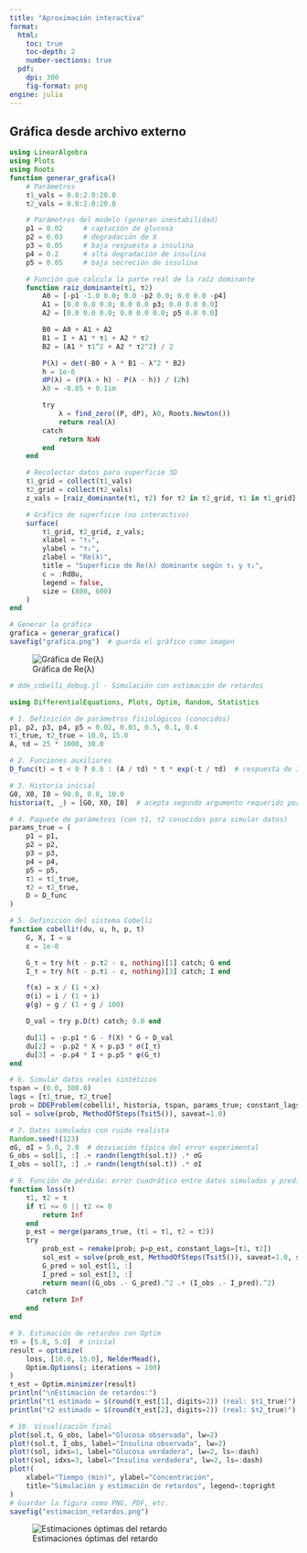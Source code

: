 ```yaml
---
title: "Aproximación interactiva"
format:
  html:
    toc: true
    toc-depth: 2
    number-sections: true
  pdf:
    dpi: 300
    fig-format: png
engine: julia
---
```


## Gráfica desde archivo externo

::: {.cell}
```julia
using LinearAlgebra
using Plots
using Roots
function generar_grafica()
    # Parámetros
    τ1_vals = 0.0:2.0:20.0
    τ2_vals = 0.0:2.0:20.0

    # Parámetros del modelo (generan inestabilidad)
    p1 = 0.02     # captación de glucosa
    p2 = 0.03     # degradación de X
    p3 = 0.05     # baja respuesta a insulina
    p4 = 0.2      # alta degradación de insulina
    p5 = 0.05     # baja secreción de insulina

    # Función que calcula la parte real de la raíz dominante
    function raiz_dominante(τ1, τ2)
        A0 = [-p1 -1.0 0.0; 0.0 -p2 0.0; 0.0 0.0 -p4]
        A1 = [0.0 0.0 0.0; 0.0 0.0 p3; 0.0 0.0 0.0]
        A2 = [0.0 0.0 0.0; 0.0 0.0 0.0; p5 0.0 0.0]

        B0 = A0 + A1 + A2
        B1 = I + A1 * τ1 + A2 * τ2
        B2 = (A1 * τ1^2 + A2 * τ2^2) / 2

        P(λ) = det(-B0 + λ * B1 - λ^2 * B2)
        h = 1e-6
        dP(λ) = (P(λ + h) - P(λ - h)) / (2h)
        λ0 = -0.05 + 0.1im

        try
            λ = find_zero((P, dP), λ0, Roots.Newton())
            return real(λ)
        catch
            return NaN
        end
    end

    # Recolectar datos para superficie 3D
    τ1_grid = collect(τ1_vals)
    τ2_grid = collect(τ2_vals)
    z_vals = [raiz_dominante(τ1, τ2) for τ2 in τ2_grid, τ1 in τ1_grid]

    # Gráfico de superficie (no interactivo)
    surface(
        τ1_grid, τ2_grid, z_vals;
        xlabel = "τ₁",
        ylabel = "τ₂",
        zlabel = "Re(λ)",
        title = "Superficie de Re(λ) dominante según τ₁ y τ₂",
        c = :RdBu,
        legend = false,
        size = (800, 600)
    )
end

# Generar la gráfica
grafica = generar_grafica()
savefig("grafica.png")  # guarda el gráfico como imagen
```
:::

![Gráfica de Re(λ)](grafica.png)


::: {.cell}
```julia
# dde_cobelli_debug.jl - Simulación con estimación de retardos

using DifferentialEquations, Plots, Optim, Random, Statistics

# 1. Definición de parámetros fisiológicos (conocidos)
p1, p2, p3, p4, p5 = 0.02, 0.03, 0.5, 0.1, 0.4
τ1_true, τ2_true = 10.0, 15.0
A, τd = 25 * 1000, 30.0

# 2. Funciones auxiliares
D_func(t) = t < 0 ? 0.0 : (A / τd) * t * exp(-t / τd)  # respuesta de ingesta

# 3. Historia inicial
G0, X0, I0 = 90.0, 0.0, 10.0
historia(t, _) = [G0, X0, I0]  # acepta segundo argumento requerido por HistoryFunction

# 4. Paquete de parámetros (con τ1, τ2 conocidos para simular datos)
params_true = (
    p1 = p1,
    p2 = p2,
    p3 = p3,
    p4 = p4,
    p5 = p5,
    τ1 = τ1_true,
    τ2 = τ2_true,
    D = D_func
)

# 5. Definición del sistema Cobelli
function cobelli!(du, u, h, p, t)
    G, X, I = u
    ε = 1e-8

    G_τ = try h(t - p.τ2 - ε, nothing)[1] catch; G end
    I_τ = try h(t - p.τ1 - ε, nothing)[3] catch; I end

    f(x) = x / (1 + x)
    σ(i) = i / (1 + i)
    φ(g) = g / (1 + g / 100)

    D_val = try p.D(t) catch; 0.0 end

    du[1] = -p.p1 * G - f(X) * G + D_val
    du[2] = -p.p2 * X + p.p3 * σ(I_τ)
    du[3] = -p.p4 * I + p.p5 * φ(G_τ)
end

# 6. Simular datos reales sintéticos
tspan = (0.0, 300.0)
lags = [τ1_true, τ2_true]
prob = DDEProblem(cobelli!, historia, tspan, params_true; constant_lags = lags)
sol = solve(prob, MethodOfSteps(Tsit5()), saveat=1.0)

# 7. Datos simulados con ruido realista
Random.seed!(123)
σG, σI = 5.0, 2.0  # desviación típica del error experimental
G_obs = sol[1, :] .+ randn(length(sol.t)) .* σG
I_obs = sol[3, :] .+ randn(length(sol.t)) .* σI

# 8. Función de pérdida: error cuadrático entre datos simulados y predichos
function loss(τ)
    τ1, τ2 = τ
    if τ1 <= 0 || τ2 <= 0
        return Inf
    end
    p_est = merge(params_true, (τ1 = τ1, τ2 = τ2))
    try
        prob_est = remake(prob; p=p_est, constant_lags=[τ1, τ2])
        sol_est = solve(prob_est, MethodOfSteps(Tsit5()), saveat=1.0, sensealg=InterpolatingAdjoint())
        G_pred = sol_est[1, :]
        I_pred = sol_est[3, :]
        return mean((G_obs .- G_pred).^2 .+ (I_obs .- I_pred).^2)
    catch
        return Inf
    end
end

# 9. Estimación de retardos con Optim
τ0 = [5.0, 5.0]  # inicial
result = optimize(
    loss, [10.0, 15.0], NelderMead(),
    Optim.Options(; iterations = 100)
)
τ_est = Optim.minimizer(result)
println("\nEstimación de retardos:")
println("τ1 estimado = $(round(τ_est[1], digits=2)) (real: $τ1_true)")
println("τ2 estimado = $(round(τ_est[2], digits=2)) (real: $τ2_true)")

# 10. Visualización final
plot(sol.t, G_obs, label="Glucosa observada", lw=2)
plot!(sol.t, I_obs, label="Insulina observada", lw=2)
plot!(sol, idxs=1, label="Glucosa verdadera", lw=2, ls=:dash)
plot!(sol, idxs=3, label="Insulina verdadera", lw=2, ls=:dash)
plot!(
    xlabel="Tiempo (min)", ylabel="Concentración", 
    title="Simulación y estimación de retardos", legend=:topright
)
# Guardar la figura como PNG, PDF, etc.
savefig("estimacion_retardos.png")  
```
:::
![Estimaciones óptimas del retardo](estimacion_retardos.png)
